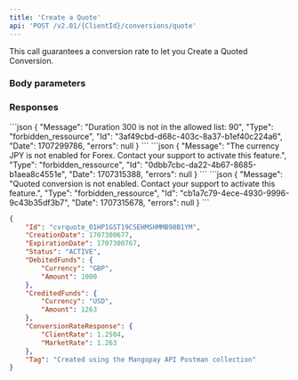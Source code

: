 ```yaml
---
title: 'Create a Quote'  
api: 'POST /v2.01/{ClientId}/conversions/quote'  
---
```


  

This call guarantees a conversion rate to let you Create a Quoted Conversion.  

### Body parameters  

<DebitedFunds />  

<CreditedFunds />

<Fees8 />

<Tag />  

<Duration />  

### Responses  

<AccordionGroup>

<Accordion title="200 - Active">  

<IdResponse />  

<CreationDateResponse />  

<ExpirationDateResponse />  

<StatusResponse />  

<DebitedFundsResponse />  

<CreditedFundsResponse />  

<Fees11Response />  

<ConversionRateResponseResponse />  

<TagResponse /></Accordion>

</AccordionGroup>
<AccordionGroup>


<Accordion title="403 Duration not allowed">
```json
{
    "Message": "Duration 300 is not in the allowed list: 90",
    "Type": "forbidden_ressource",
    "Id": "3af49cbd-d68c-403c-8a37-b1ef40c224a6",
    "Date": 1707299786,
    "errors": null
}  
 ```  
</Accordion>

<Accordion title="403 Currency not activated">
```json 
{
    "Message": "The currency JPY is not enabled for Forex. Contact your support to activate this feature.",
    "Type": "forbidden_ressource",
    "Id": "0dbb7cbc-da22-4b67-8685-b1aea8c4551e",
    "Date": 1707315388,
    "errors": null
}  
 ```  
</Accordion>

<Accordion title="403 Quoted conversion feature not activated">
```json
{
    "Message": "Quoted conversion is not enabled. Contact your support to activate this feature.",
    "Type": "forbidden_ressource",
    "Id": "cb1a7c79-4ece-4930-9996-9c43b35df3b7",
    "Date": 1707315678,
    "errors": null
}  
 ``` 
</Accordion>

</AccordionGroup>  

<ResponseExample>  

```json 200 - Active  
{
    "Id": "cvrquote_01HP1GST19CSEHMSHMMB98B1YM",
    "CreationDate": 1707300677,
    "ExpirationDate": 1707300767,
    "Status": "ACTIVE",
    "DebitedFunds": {
        "Currency": "GBP",
        "Amount": 1000
    },
    "CreditedFunds": {
        "Currency": "USD",
        "Amount": 1263
    },
    "ConversionRateResponse": {
        "ClientRate": 1.2504,
        "MarketRate": 1.263
    },
    "Tag": "Created using the Mangopay API Postman collection"
}  
 ```  

</ResponseExample>  

<RequestExample>  
    <RestCreateQuote />
    <CreateQuoteJava />
</RequestExample>